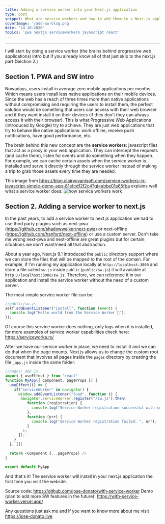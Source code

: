 ```yaml
---
title: Adding a service worker into your Next.js application
type: post
snippet: What are service workers and how to add them to a Next.js application
coverImage: '/add-sw-blog.png'
date: '14-10-2020'
topics: 'pwa nextjs serviceworkers javascript react'
---
```


___
I will start by doing a service worker (the brains behind progressive web applications) intro but if you already know all of that just skip to the next.js part (Section 2.)

## Section 1. PWA and SW intro

Nowadays, users install in average zero mobile applications per months. Which means users install less native applications on their mobile devices. Since the web has a reach of three times more than native applications without compromising and requiring the users to install them, the perfect solution would be something that users can access with their web browser and if they want install it on their devices (if they don't they can always access it with their browser). This is what Progressive Web Applications (introduced by Google) try to achieve. They are just web applications that try to behave like native applications: work offline, receive push notifications, have good performance, etc.


The brain behind this new concept are the **service workers**: javascript files that act as a proxy in your web application. They can intercept the requests (and cache them), listen for events and do something when they happen. For example, we can cache certain assets when the service worker is installed and serve it directly through the service worker instead of making a trip to grab those assets every time they are needed.

This image from https://blog.clairvoyantsoft.com/service-workers-in-javascript-simple-demo-app-81efcdf2f2c4?gi=abbe01a65fba explains well what a service worker does:
![how service workers work](https://dev-to-uploads.s3.amazonaws.com/i/camgh1oaer3z9rqg3000.png)


## Section 2. Adding a service worker to next.js


In the past years, to add a service worker to next.js application we had to use third party plugins such as next-pwa (https://github.com/shadowwalker/next-pwa) or next-offline (https://github.com/hanford/next-offline) or use a custom server. Don't take me wrong next-pwa and next-offline are great plugins but for certain situations we don't want/need all that abstraction.



About a year ago, Next.js 9.1 introduced the `public` directory support where we can store the files that will be mapped to the root of the domain. For example, if I'm running my application locally at `http://localhost:3000` and store a file called `sw.js` inside `public` (`public/sw.js`) it will available at `http://localhost:3000/sw.js`. Therefore, we can reference it in our application and install the service worker without the need of a custom server.

The most simple service worker file can be:
```javascript
//public/sw.js
self.addEventListener("install", function (event) {
  console.log("Hello world from the Service Worker 🤙");
});
```

Of course this service worker does nothing, only logs when it is installed, for more examples of service worker capabilities check here: https://serviceworke.rs/

After we have our service worker in place, we need to install  it and we can do that when the page mounts. Next.js allows us to change the custom root document that involves all pages inside the `pages` directory by creating the file `_app.js` inside the same folder:
```javascript
//pages/_app.js
import { useEffect } from "react"
function MyApp({ Component, pageProps }) {
  useEffect(() => {
    if("serviceWorker" in navigator) {
      window.addEventListener("load", function () {
       navigator.serviceWorker.register("/sw.js").then(
          function (registration) {
            console.log("Service Worker registration successful with scope: ", registration.scope);
          },
          function (err) {
            console.log("Service Worker registration failed: ", err);
          }
        );
      });
    }
  }, [])
  
  return <Component {...pageProps} />
}

export default MyApp
```

And that's it! The service worker will install in your next.js application the first time you visit the website.

Source code: https://github.com/jose-donato/with-service-worker
Demo (plan to add more SW features in the future): https://with-service-worker.vercel.app/

Any questions just ask me and if you want to know more about me visit https://jose-donato.live
